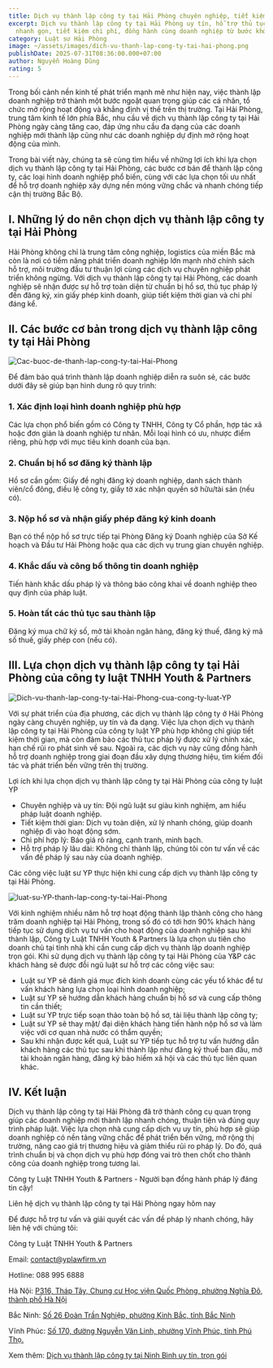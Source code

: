 ```yaml
---
title: Dịch vụ thành lập công ty tại Hải Phòng chuyên nghiệp, tiết kiệm
excerpt: Dịch vụ thành lập công ty tại Hải Phòng uy tín, hỗ trợ thủ tục pháp lý
  nhanh gọn, tiết kiệm chi phí, đồng hành cùng doanh nghiệp từ bước khởi đầu
category: Luật sư Hải Phòng
image: ~/assets/images/dich-vu-thanh-lap-cong-ty-tai-hai-phong.png
publishDate: 2025-07-31T08:36:00.000+07:00
author: Nguyễn Hoàng Dũng
rating: 5
---
```


Trong bối cảnh nền kinh tế phát triển mạnh mẽ như hiện nay, việc thành lập doanh nghiệp trở thành một bước ngoặt quan trọng giúp các cá nhân, tổ chức mở rộng hoạt động và khẳng định vị thế trên thị trường. Tại Hải Phòng, trung tâm kinh tế lớn phía Bắc, nhu cầu về dịch vụ thành lập công ty tại Hải Phòng ngày càng tăng cao, đáp ứng nhu cầu đa dạng của các doanh nghiệp mới thành lập cũng như các doanh nghiệp dự định mở rộng hoạt động của mình.

Trong bài viết này, chúng ta sẽ cùng tìm hiểu về những lợi ích khi lựa chọn dịch vụ thành lập công ty tại Hải Phòng, các bước cơ bản để thành lập công ty, các loại hình doanh nghiệp phổ biến, cùng với các lựa chọn tối ưu nhất để hỗ trợ doanh nghiệp xây dựng nền móng vững chắc và nhanh chóng tiếp cận thị trường Bắc Bộ.

## I.	Những lý do nên chọn dịch vụ thành lập công ty tại Hải Phòng

Hải Phòng không chỉ là trung tâm công nghiệp, logistics của miền Bắc mà còn là nơi có tiềm năng phát triển doanh nghiệp lớn mạnh nhờ chính sách hỗ trợ, môi trường đầu tư thuận lợi cùng các dịch vụ chuyên nghiệp phát triển không ngừng. Với dịch vụ thành lập công ty tại Hải Phòng, các doanh nghiệp sẽ nhận được sự hỗ trợ toàn diện từ chuẩn bị hồ sơ, thủ tục pháp lý đến đăng ký, xin giấy phép kinh doanh, giúp tiết kiệm thời gian và chi phí đáng kể.

## II.	Các bước cơ bản trong dịch vụ thành lập công ty tại Hải Phòng

![Cac-buoc-de-thanh-lap-cong-ty-tai-Hai-Phong](~/assets/images/cac-buoc-de-thanh-lap-cong-ty-tai-hai-phong.png "Các bước để thành lập công ty tại Hải Phòng")

Để đảm bảo quá trình thành lập doanh nghiệp diễn ra suôn sẻ, các bước dưới đây sẽ giúp bạn hình dung rõ quy trình:

### 1.	Xác định loại hình doanh nghiệp phù hợp

Các lựa chọn phổ biến gồm có Công ty TNHH, Công ty Cổ phần, hợp tác xã hoặc đơn giản là doanh nghiệp tư nhân. Mỗi loại hình có ưu, nhược điểm riêng, phù hợp với mục tiêu kinh doanh của bạn.

### 2.	Chuẩn bị hồ sơ đăng ký thành lập

Hồ sơ cần gồm: Giấy đề nghị đăng ký doanh nghiệp, danh sách thành viên/cổ đông, điều lệ công ty, giấy tờ xác nhận quyền sở hữu/tài sản (nếu có).

### 3.	Nộp hồ sơ và nhận giấy phép đăng ký kinh doanh

Bạn có thể nộp hồ sơ trực tiếp tại Phòng Đăng ký Doanh nghiệp của Sở Kế hoạch và Đầu tư Hải Phòng hoặc qua các dịch vụ trung gian chuyên nghiệp.

### 4.	Khắc dấu và công bố thông tin doanh nghiệp

Tiến hành khắc dấu pháp lý và thông báo công khai về doanh nghiệp theo quy định của pháp luật.

### 5.	Hoàn tất các thủ tục sau thành lập

Đăng ký mua chữ ký số, mở tài khoản ngân hàng, đăng ký thuế, đăng ký mã số thuế, giấy phép con (nếu có).

## III.	Lựa chọn dịch vụ thành lập công ty tại Hải Phòng của công ty luật TNHH Youth & Partners

![Dich-vu-thanh-lap-cong-ty-tai-Hai-Phong-cua-cong-ty-luat-YP](~/assets/images/dich-vu-thanh-lap-cong-ty-tai-hai-phong-cua-cong-ty-luat-yp.png "Dịch vụ thành lập công ty tại Hải Phòng của công ty luật YP")

Với sự phát triển của địa phương, các dịch vụ thành lập công ty ở Hải Phòng ngày càng chuyên nghiệp, uy tín và đa dạng. Việc lựa chọn dịch vụ thành lập công ty tại Hải Phòng của công ty luật YP phù hợp không chỉ giúp tiết kiệm thời gian, mà còn đảm bảo các thủ tục pháp lý được xử lý chính xác, hạn chế rủi ro phát sinh về sau. Ngoài ra, các dịch vụ này cũng đồng hành hỗ trợ doanh nghiệp trong giai đoạn đầu xây dựng thương hiệu, tìm kiếm đối tác và phát triển bền vững trên thị trường.

Lợi ích khi lựa chọn dịch vụ thành lập công ty tại Hải Phòng của công ty luật YP

* Chuyên nghiệp và uy tín: Đội ngũ luật sư giàu kinh nghiệm, am hiểu pháp luật doanh nghiệp.
* Tiết kiệm thời gian: Dịch vụ toàn diện, xử lý nhanh chóng, giúp doanh nghiệp đi vào hoạt động sớm.
* Chi phí hợp lý: Báo giá rõ ràng, cạnh tranh, minh bạch.
* Hỗ trợ pháp lý lâu dài: Không chỉ thành lập, chúng tôi còn tư vấn về các vấn đề pháp lý sau này của doanh nghiệp.

Các công việc luật sư YP thực hiện khi cung cấp dịch vụ thành lập công ty tại Hải Phòng.

![luat-su-YP-thanh-lap-cong-ty-tai-Hai-Phong](~/assets/images/luat-su-yp-thanh-lap-cong-ty-tai-hai-phong.png "Luật sư YP thành lập công ty tại Hải Phòng")

Với kinh nghiệm nhiều năm hỗ trợ hoạt động thành lập thành công cho hàng trăm doanh nghiệp tại Hải Phòng, trong số đó có tới hơn 90% khách hàng tiếp tục sử dụng dịch vụ tư vấn cho hoạt động của doanh nghiệp sau khi thành lập, Công ty Luật TNHH Youth & Partners là lựa chọn ưu tiên cho doanh chủ tại tỉnh nhà khi cần cung cấp dịch vụ thành lập doanh nghiệp trọn gói. Khi sử dụng dịch vụ thành lập công ty tại Hải Phòng của Y&P các khách hàng sẽ được đỗi ngũ luật sư hỗ trợ các công việc sau:

* Luật sư  YP sẽ đánh giá mục đích kinh doanh cùng các yếu tố khác để tư vấn khách hàng lựa chọn loại hình doanh nghiệp;
* Luật sư YP sẽ hướng dẫn khách hàng chuẩn bị hồ sơ và cung cấp thông tin cần thiết;
* Luật sư YP trực tiếp soạn thảo toàn bộ hồ sơ, tài liệu thành lập công ty;
* Luật sư YP sẽ thay mặt/ đại diện khách hàng tiến hành nộp hồ sơ và làm việc với cơ quan nhà nước có thẩm quyền;
* Sau khi nhận được kết quả, Luật sư YP tiếp tục hỗ trợ tư vấn hướng dẫn khách hàng các thủ tục sau khi thành lập như đăng ký thuế ban đầu, mở tài khoản ngân hàng, đăng ký bảo hiểm xã hội và các thủ tục liên quan khác.

## IV.	Kết luận

Dịch vụ thành lập công ty tại Hải Phòng đã trở thành công cụ quan trọng giúp các doanh nghiệp mới thành lập nhanh chóng, thuận tiện và đúng quy trình pháp luật. Việc lựa chọn nhà cung cấp dịch vụ uy tín, phù hợp sẽ giúp doanh nghiệp có nền tảng vững chắc để phát triển bền vững, mở rộng thị trường, nâng cao giá trị thương hiệu và giảm thiểu rủi ro pháp lý. Do đó, quá trình chuẩn bị và chọn dịch vụ phù hợp đóng vai trò then chốt cho thành công của doanh nghiệp trong tương lai.

Công ty Luật TNHH Youth & Partners - Người bạn đồng hành pháp lý đáng tin cậy!

Liên hệ dịch vụ thành lập công ty tại Hải Phòng ngay hôm nay

Để được hỗ trợ tư vấn và giải quyết các vấn đề pháp lý nhanh chóng, hãy liên hệ với chúng tôi:

Công ty Luật TNHH Youth & Partners

Email: contact@yplawfirm.vn

Hotline: 088 995 6888

Hà Nội: [P316, Tháp Tây, Chung cư Học viện Quốc Phòng, phường Nghĩa Đô, thành phố Hà Nội](https://goo.gl/maps/3mxawLHAppA5zsPx9)

Bắc Ninh: [Số 26 Đoàn Trần Nghiệp, phường Kinh Bắc, tỉnh Bắc Ninh](https://maps.app.goo.gl/k7wnHwawNgTG9JW66)

Vĩnh Phúc: [Số 170, đường Nguyễn Văn Linh, phường Vĩnh Phúc, tỉnh Phú Thọ.](https://maps.app.goo.gl/iyeEMYfn8SBjvP1X6)

Xem thêm: [Dịch vụ thành lập công ty tại Ninh Bình uy tín, trọn gói](https://yplawfirm.vn/tin-tuc/dich-vu-thanh-lap-cong-ty-tai-ninh-binh-uy-tin-tron-goi)[](https://yplawfirm.vn/tin-tuc/dich-vu-thanh-lap-cong-ty-tai-ninh-binh-uy-tin-tron-goi)

<YouTube id="N__tVizCq0E" />
